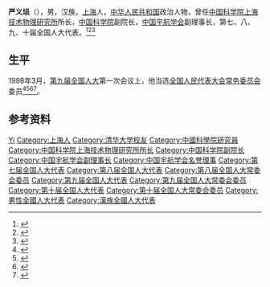 {{Infobox scientist
| 姓名         = 严义埙
| 出生日期     = {{birth year and age|1939|2}}
| 出生地點     = 
| 國籍         = {{中华人民共和国}}
| 母校         = [[清华大学|清华大学]]
| 研究領域     = 
}}
'''严义埙'''（{{bd|1939年|2月}}），男，汉族，[[上海|上海]]人，[[中华人民共和国|中华人民共和国]]政治人物，曾任[[中国科学院上海技术物理研究所|中国科学院上海技术物理研究所]]所长，[[中国科学院|中国科学院]]副院长，[[中国宇航学会|中国宇航学会]]副理事长，第七、八、九、十届全国人大代表。<ref>{{Cite book|title=全国人大常务委员会名录|author=尹中卿主编|publisher=解放军出版社|year=1995|isbn=7506527170|location=北京|pages=}}</ref><ref>{{Cite book|title=中华人民共和国职官志|author=何虎生, 李耀东, 向常福主编|publisher=中国社会出版社|year=2003|isbn=9787800883934|location=北京|pages=}}</ref><ref>{{cite news |title=“科技精英”严义埙简介 |url=https://business.sohu.com/57/14/article207681457.shtml |accessdate=2021-01-21 |publisher=搜狐财经 |date=2003-03-26 |archive-date=2007-02-17 |archive-url=https://web.archive.org/web/20070217130147/http://business.sohu.com/57/14/article207681457.shtml }}</ref>

== 生平 ==
1998年3月，[[第九届全国人民代表大会|第九届全国人大]]第一次会议上，他当选[[全国人民代表大会常务委员会|全国人民代表大会常务委员会]]委员<ref>{{Cite book|title=新中国50年 中|last=韩泰华主编|publisher=[[红旗出版社|红旗出版社]]|year=1999.11|isbn=7-5051-0423-3|location=北京|pages=897}}</ref><ref>{{Cite book|title=第九届全国人民代表大会及其常务委员会会议大事记 1998．3-2003．2|last=全国人大常委会办公厅秘书一局编|publisher=[[中国民主法制出版社|中国民主法制出版社]]|year=2004.01|isbn=7-80078-793-1|location=北京|pages=405}}</ref><ref>{{Cite book|title=中华人民共和国年鉴 1998 总第18期|last=中华人民共和国年鉴编辑部编辑|publisher=[[中国年鉴社|中国年鉴社]]|year=1999.01|isbn=7-80056-903-9|location=|pages=41}}</ref><ref>{{Cite book|title=中华人民共和国通鉴|last=龙德，蔡翔主编|publisher=[[辽宁人民出版社|辽宁人民出版社]]|year=2000.12|isbn=7-205-04473-1|location=沈阳|pages=1832}}</ref>。

== 参考资料 ==
{{reflist}}

{{Navboxes
| title  = 严义埙在[[中国宇航学会|中国宇航学会]]的职务
| list1  =
{{中国宇航学会第三届理事会}}
{{中国宇航学会第四届理事会}}
{{中国宇航学会第五届理事会}}
}}

{{Authority control}}

{{DEFAULTSORT:Yan严}}
[[Category:严姓|Yi]]
[[Category:上海人|Category:上海人]]
[[Category:清华大学校友|Category:清华大学校友]]
[[Category:中國科學院研究員|Category:中國科學院研究員]]
[[Category:中国科学院上海技术物理研究所所长|Category:中国科学院上海技术物理研究所所长]]
[[Category:中国科学院副院长|Category:中国科学院副院长]]
[[Category:中国宇航学会副理事长|Category:中国宇航学会副理事长]]
[[Category:中国宇航学会名誉理事|Category:中国宇航学会名誉理事]]
[[Category:第七届全国人大代表|Category:第七届全国人大代表]]
[[Category:第八届全国人大代表|Category:第八届全国人大代表]]
[[Category:第八届全国人大常委会委员|Category:第八届全国人大常委会委员]]
[[Category:第九届全国人大代表|Category:第九届全国人大代表]]
[[Category:第九届全国人大常委会委员|Category:第九届全国人大常委会委员]]
[[Category:第十届全国人大代表|Category:第十届全国人大代表]]
[[Category:第十届全国人大常委会委员|Category:第十届全国人大常委会委员]]
[[Category:男性全國人大代表|Category:男性全國人大代表]]
[[Category:漢族全國人大代表|Category:漢族全國人大代表]]